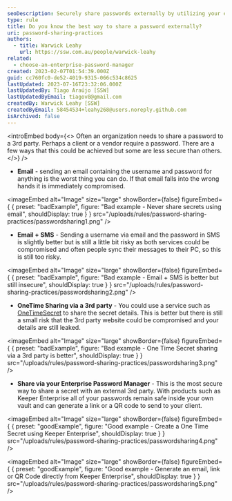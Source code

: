 ```yaml
---
seoDescription: Securely share passwords externally by utilizing your enterprise password manager's one-time secret sharing feature.
type: rule
title: Do you know the best way to share a password externally?
uri: password-sharing-practices
authors:
  - title: Warwick Leahy
    url: https://ssw.com.au/people/warwick-leahy
related:
  - choose-an-enterprise-password-manager
created: 2023-02-07T01:54:39.000Z
guid: cc760fc0-de52-4019-9315-066c534c8625
lastUpdated: 2023-07-16T23:32:06.000Z
lastUpdatedBy: Tiago Araújo [SSW]
lastUpdatedByEmail: tiagov8@gmail.com
createdBy: Warwick Leahy [SSW]
createdByEmail: 58454534+leahy268@users.noreply.github.com
isArchived: false
---
```


<introEmbed
  body={<>
Often an organization needs to share a password to a 3rd party. Perhaps a client or a vendor require a password. There are a few ways that this could be achieved but some are less secure than others.
  </>}
/>
- **Email** - sending an email containing the username and password for anything is the worst thing you can do. If that email falls into the wrong hands it is immediately compromised.

<imageEmbed
  alt="Image"
  size="large"
  showBorder={false}
  figureEmbed={ {
    preset: "badExample",
    figure: "Bad example - Never share secrets using email",
    shouldDisplay: true
  } }
  src="/uploads/rules/password-sharing-practices/passwordsharing1.png"
/>


- **Email + SMS** - Sending a username via email and the password in SMS is slightly better but is still a little bit risky as both services could be compromised and often people sync their messages to their PC, so this is still too risky.

<imageEmbed
  alt="Image"
  size="large"
  showBorder={false}
  figureEmbed={ {
    preset: "badExample",
    figure: "Bad example - Email + SMS is better but still insecure",
    shouldDisplay: true
  } }
  src="/uploads/rules/password-sharing-practices/passwordsharing2.png"
/>


- **OneTime Sharing via a 3rd party** - You could use a service such as [OneTimeSecret](https://onetimesecret.com) to share the secret details. This is better but there is still a small risk that the 3rd party website could be compromised and your details are still leaked.

<imageEmbed
  alt="Image"
  size="large"
  showBorder={false}
  figureEmbed={ {
    preset: "badExample",
    figure: "Bad example - One Time Secret sharing via a 3rd party is better",
    shouldDisplay: true
  } }
  src="/uploads/rules/password-sharing-practices/passwordsharing3.png"
/>


- **Share via your Enterprise Password Manager** - This is the most secure way to share a secret with an external 3rd party. With products such as Keeper Enterprise all of your passwords remain safe inside your own vault and can generate a link or a QR code to send to your client.

<imageEmbed
  alt="Image"
  size="large"
  showBorder={false}
  figureEmbed={ {
    preset: "goodExample",
    figure: "Good example - Create a One Time Secret using Keeper Enterprise",
    shouldDisplay: true
  } }
  src="/uploads/rules/password-sharing-practices/passwordsharing4.png"
/>


<imageEmbed
  alt="Image"
  size="large"
  showBorder={false}
  figureEmbed={ {
    preset: "goodExample",
    figure: "Good example - Generate an email, link or QR Code directly from Keeper Enterprise",
    shouldDisplay: true
  } }
  src="/uploads/rules/password-sharing-practices/passwordsharing5.png"
/>
